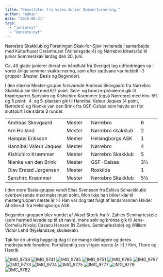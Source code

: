 ```yaml
---
title: "Resultater fra vores Junior Sommerturnering."
author: "admin"
date: "2015-06-21"
tags: 
  - "juniornyt"
  - "seneste-nyt"
---
```


Nørrebro Skakklub og Foreningen Skak-for-Sjov inviterede i samarbejde med Kulturhuset Osramhuset (Valhalsgade 4) og Nørrebro Idrætsråd til junior Sommerskak lørdag den 20. juni.

Ca. 40 glade juniorer (heraf en håndfuld fra Sverige) tog udfordringen op i vores årlige sommer skakturnering, som efter sædvane var inddelt i 3 grupper (Mester, Basis og Begynder).

I den stærke Mester-gruppe forsvarede Andreas Skovgaard fra Nørrebro Skakklub sin titel med 6/7 point. Sølv- og bronze-pokalerne gik til brødreparret Sanshiro og Kishichiro Kræmmer (også Nørrebro) med hhv. 5½ og 5 point.  4. og 5. pladsen gik til Hannibal Valeur Jaques (4 point, Nørrebro) og Nienke van den Brink fra GSF-Caïssa som havde en flot slutspurt i de sidste 3 runder.

<table width="556">
<tbody>
<tr>
<td width="241">Andreas Skovgaard</td>
<td width="72">Mester</td>
<td width="179">N&oslash;rrebro</td>
<td width="64">6</td>
</tr>
<tr>
<td>Arn Holland</td>
<td>Mester</td>
<td>N&oslash;rrebro skakklub</td>
<td>2</td>
</tr>
<tr>
<td>Hampus Eriksson</td>
<td>Mester</td>
<td>Helsingborgs ASK</td>
<td>1</td>
</tr>
<tr>
<td>Hannibal Valeur Jaques</td>
<td>Mester</td>
<td>N&oslash;rrebro</td>
<td>4</td>
</tr>
<tr>
<td>Kishichiro Kr&aelig;mmer</td>
<td>Mester</td>
<td>N&oslash;rrebro Skakklub</td>
<td>5</td>
</tr>
<tr>
<td>Nienke van den Brink</td>
<td>Mester</td>
<td>GSF-Ca&iuml;ssa</td>
<td>3&frac12;</td>
</tr>
<tr>
<td>Olav Erstad J&oslash;rgensen</td>
<td>Mester</td>
<td>Roskilde</td>
<td>1</td>
</tr>
<tr>
<td>Sanshiro Kr&aelig;mmer</td>
<td>Mester</td>
<td>N&oslash;rrebro Skakklub</td>
<td>5&frac12;</td>
</tr>
</tbody>
</table>
I den store Basis-gruppe vandt Elias Svensson fra Eslövs Schackklubb overbevisende med maksimum point. Mon ikke han bliver klar til mestergruppen næste år :-) Han var dog tæt fulgt af landsmanden Haider Al-Sherufi fra Helsingborgs ASK.

Begynder-gruppen blev vundet af Aksel Stærk fra N. Zahles Seminarieskole (som hermed levede op til sit navn), mens sølv og bronze gik til Jens-Corneliu Nikolaj Cazacu Hansen (N Zahles. Seminarieskole) og William Victor Lehd (Nyelandsvej skoleskak).

Tak for en utrolig hyggelig dag til de mange deltagere og deres medrejsende forældre. Forhåbentlig ses vi igen næste år :-) / Kim, Thore og Henrik

![IMG_9738](/images/IMG_9738-300x200.jpg) ![IMG_9741](/images/IMG_9741-300x200.jpg) ![IMG_9745](/images/IMG_9745-300x200.jpg) ![IMG_9751](/images/IMG_9751-300x200.jpg) ![IMG_9765](/images/IMG_9765-300x200.jpg) ![IMG_9767](/images/IMG_9767-300x200.jpg) ![IMG_9773](/images/IMG_9773-300x200.jpg) ![IMG_9774](/images/IMG_9774-300x200.jpg) ![IMG_9775](/images/IMG_9775-300x200.jpg) ![IMG_9777](/images/IMG_9777-300x200.jpg) ![IMG_9779](/images/IMG_9779-300x200.jpg) ![IMG_9782](/images/IMG_9782-300x200.jpg)
